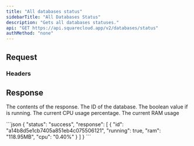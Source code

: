```yaml
---
title: "All databases status"
sidebarTitle: "All Databases Status"
description: "Gets all databases statuses."
api: "GET https://api.squarecloud.app/v2/databases/status"
authMethod: "none"
---
```



## Request

### Headers

<Authorization />

## Response

<Status />
<ResponseField name="response" type="array">

The contents of the response.
<Expandable title="Toggle object">
<ResponseField name="id" type="string">
  The ID of the database.
</ResponseField>
<ResponseField name="running" type="boolean">
  The boolean value if is running.
</ResponseField>
<ResponseField name="cpu" type="string">
  The current CPU usage percentage.
</ResponseField>
<ResponseField name="ram" type="string">
  The current RAM usage
</ResponseField>
</Expandable>
</ResponseField>

<ResponseExample>
```json
{
    "status": "success",
    "response": [
        {
            "id": "a14b8d5e1cb7405a851eb4c075506121",
            "running": true,
            "ram": "118.95MB",
            "cpu": "0.40%"
        }
    ]
}
```
</ResponseExample>